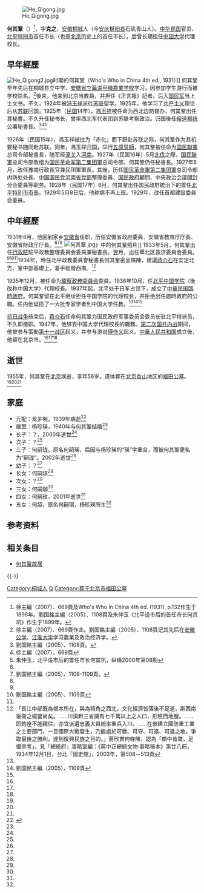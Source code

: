 [[File:He_Qigong.jpg|thumb]]

'''何其鞏'''（{{bd|1899年||1955年|}}）<ref>徐主編（2007）、669頁及Who's Who in China 4th ed. (1931), p.132作生于1898年。劉国銘主編（2005）、1108頁及朱仲玉《北平设市后的首任市长何其巩》作生于1899年。</ref>，字'''克之'''，[[安徽|安徽]][[桐城|桐城]]人（今[[安庆|安庆]][[枞阳县|枞阳县]]石矶青山人）。[[中华民国|中华民国]]官员、[[北平特别市|北平特别市]]首任市长（也是[[北京|北京]]历史上的首任市长），后曾长期担任[[北平中国大学|中国大学]]代理校长。

== 早年經歷 ==
[[File:He_Qigong2.jpg|thumb]]时期的何其鞏（Who's Who in China 4th ed., 1931）]]
何其鞏早年先后在桐城县立中学、[[安徽省立蕪湖甲種農業学校|安徽省立蕪湖甲種農業学校]]学习，因参加学生游行而被学校除名。<ref>徐主編（2007）、669頁作此。劉国銘主編（2005）、1108頁记其先后在[[安徽公学|安徽公学]]、[[江淮大学|江淮大学]]学习農業及政治经济学。</ref>後来，他来到北京当教員，并担任《正言報》記者。后入[[国民军|国民军]]当上士文书。不久，1924年被[[冯玉祥|冯玉祥]]派往[[苏联|苏联]]留学。1925年，他学习了[[共产主义|共产主义]]理论后从[[苏联|苏联]]回国。1925年（[[民国紀元|民国]]14年），[[馮玉祥|馮玉祥]]被任命为西北边防督办，何其鞏出任其秘書。不久升任秘书长，曾率西北军代表团到苏联考察政治。归国後任[[綏遠都统|綏遠都统]]公署秘書長。<ref>劉国銘主編（2005）、1108頁。</ref><ref name=Xu>徐主編（2007）、669頁</ref><ref name=zhu>朱仲玉，北平设市后的首任市长何其巩，纵横2000年第08期</ref>

1926年（民国15年），馮玉祥被批为「赤化」而下野赴苏联之际，何其鞏作为其机要秘书随同赴苏联。同年，馮玉祥归国，举行[[五原誓師|五原誓師]]，何其鞏被任命为[[国民聯軍|国民聯軍]]总司令部秘書長，随军经[[潼关|潼关]]入[[河南|河南]]。1927年（民国16年）5月[[北伐|北伐]]之際，[[国民聯軍|国民聯軍]]总司令部改组为[[国民革命军第二集团軍|国民革命军第二集团軍]]总司令部，何其鞏仍任秘書長。1927年6月，改任豫南行政長官兼民团軍軍長。其後，历任[[国民革命軍第二集团軍|国民革命軍第二集团軍]]总司令部内防处处長、[[中国国民党河南省党部|中国国民党河南省党部]]整理委員、[[国民政府|国民政府]]顧問、中央政治会議[[開封市|開封]]分会委員等职务。1928年（民国17年）6月，何其鞏出任国民政府統治下的首任[[北京市|北平特別市市長]]。1929年5月8日后，他称病不再上班。1929年，改任首都建設委員会委員。

== 中年經歷 ==
1931年8月，他回到家乡[[安徽省_(中華民国)|安徽省]]任职，历任安徽省政府委員、安徽省教育厅厅長、安徽省財政厅厅長。<ref name=Xu/><ref>劉国銘主編（2005）、1108-1109頁。</ref><ref name=zhu/>
[[File:何其鞏.jpg|thumb]]》中的何其鞏照片]]
1933年5月，何其鞏出任[[行政院|行政院]]駐平政務整理委員会委員兼秘書長。翌月，出任華北区救济委員会委員。<ref name=Xu/><ref name=Liu>劉国銘主編（2005）、1109頁</ref><ref name=zhu/>1934年，時任北平政務委員會秘書長何其鞏密呈條陳，建議[[蔣介石|蔣介石]]在安定北方、鞏中部基礎上，着手經營西南。<ref>「長江中部既為根本所在，與為犄角之西北，文化經濟皆落後不足道，斯西南後衛之經營尚矣。……川滇黔三省擁有七千萬以上之人口，形險而地膄。……即鈞座不能親往，亦宜派遺忠義大員統率重兵入川。……在彼建立國防重工業之主要部門，一旦國際大戰發生，乃能處於可戰、可守、可進、可退之地，爭取最後之勝利，達到復興民族之目的。」蔣欣賞何條陳，認為「頗中肯綮，足備參考」。見「總統府」事略室編：《蔣中正總統文物·事略稿本》第廿八冊，1934年12月1日，台北「國史館」，2003年，第508－513頁</ref>

1935年12月，被任命为[[冀察政務委員会|冀察政務委員会]]委員。1936年10月，任[[北平|北平]][[北平中国大学|中国学院]]（後改称中国大学）代理校長。1937年起，北平处于日军占领下，成立了[[中華民国臨時政府_(北京)|中華民国臨時政府]]。何其鞏留在北平继续担任中国学院的代理校长，并拒绝出任臨時政府的公職。任内他延揽了一大批专家学者到中国大学任教。<ref name=Xu/><ref name=Liu>劉国銘主編（2005）、1109頁</ref><ref name=zhu/>

[[抗日战争|抗日战争]]结束后，[[蒋介石|蒋介石]]任命何其鞏为国民政府军事委员会委员长驻北平特派员，不久即撤职。1947年，他辞去中国大学代理校長的職務。[[第二次国共内战|第二次国共内战]]期间，他曾参与策動[[抗日戰爭第十一戰區|第十一战区]]起义，并参与游说[[傅作义|傅作义]]起义。[[中華人民共和国|中華人民共和国]]成立後，他留在北京市。<ref name=Xu/><ref name=Liu/><ref name=zhu/>

== 逝世 ==
1955年，何其鞏在[[北京|北京]]病逝，享年56岁。遗体葬在[[北京|北京]][[香山_(北京)|香山]]地区的[[福田公墓|福田公墓]]。<ref name=Xu/><ref name=Liu/><ref name=zhu/>

==家庭==
*元配：龙芗畹，1939年病逝<ref name=dai>{{Cite web |url=http://www.xzbu.com/1/view-162077.htm |title=代明，北平第一任市长何其巩与北池子南口88号，北京纪事2010年第10期 |access-date=2013-05-01 |archive-url=https://web.archive.org/web/20160304105003/http://www.xzbu.com/1/view-162077.htm |archive-date=2016-03-04 |dead-url=yes }}</ref>
*继室：杨珍瑛，1940年与何其鞏结婚<ref name=dai/>
*长子：？，2000年逝世<ref name=dai/>
*次子：？<ref name=dai/>
*三子：何嗣珑，原名何嗣瑛，后因与杨珍瑛的“瑛”字重合，而被何其鞏更名为“嗣珑”。2002年逝世<ref name=dai/>
*幼子：？<ref name=dai/>
*长女：何嗣琼<ref name=dai/>
*次女：？<ref name=dai/>
*三女：何嗣珈<ref name=dai/>
*四女：何嗣玫，2001年逝世<ref name=dai/>
*五女：何韶，原名何嗣瑁，杨珍瑛所生<ref name=dai/>

== 参考资料 ==
{{reflist|2}}

==相关条目==
*[[何其鞏故居|何其鞏故居]]

{{-}}
{{start box}}
{{s-edu}}
{{s-before|[[王正廷|王正廷]]}}
{{s-title|[[北平中国大学|中国学院]]校長<br><small>（1943年左右改称中国大学）</small>|1936年—1946年}}
{{s-after|[[王正廷|王正廷]]}}
{{s-end}}

{{北京市市长|ROC}}
{{DEFAULTSORT:He何}}
[[Category:桐城人|Category:桐城人]]
[[Category:何姓|Q]]
[[Category:葬于北京市福田公墓|Category:葬于北京市福田公墓]]